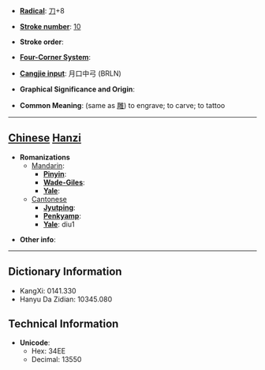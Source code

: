 * '''[[Wiktionary:Chinese radical index| Radical]]''': [[Wiktionary:Chinese radical index 刀|刀]]+8

* '''[[Wiktionary:Chinese total strokes index|Stroke number]]''': [[Wiktionary:Chinese total strokes index 10|10]]

* '''Stroke order''': 

* '''[[Wiktionary:Chinese four corner index|Four-Corner System]]''': 

* '''[[Wiktionary:Chinese Cangjie index|Cangjie input]]''': 月口中弓 (BRLN)

* '''Graphical Significance and Origin''': 

* '''Common Meaning''': (same as [[雕]]) to engrave; to carve; to tattoo

----

== [[Chinese]] [[Hanzi]] ==

* '''Romanizations'''
** [[Mandarin]]:
*** '''[[Pinyin]]''': 
*** '''[[Wade-Giles]]''': 
*** '''[[Yale]]''': 
**[[Cantonese]]
***'''[[Jyutping]]''':
***'''[[Penkyamp]]''': 
***'''[[Yale]]''': diu1

* '''Other info''': 

----

== Dictionary Information ==

* KangXi: 0141.330
* Hanyu Da Zidian: 10345.080

== Technical Information ==

* '''Unicode''':
** Hex: 34EE
** Decimal: 13550